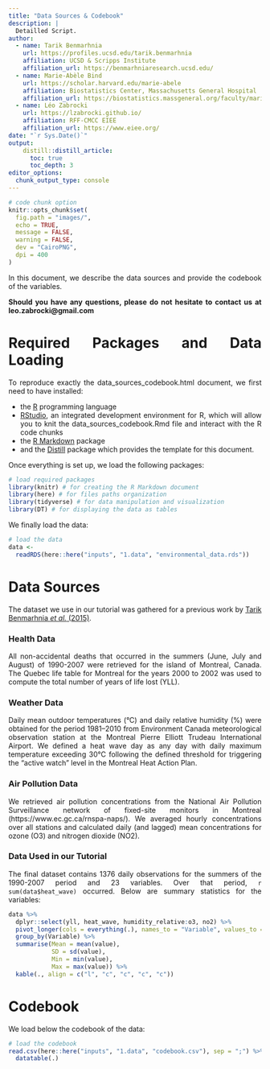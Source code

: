 ```yaml
---
title: "Data Sources & Codebook"
description: |
  Detailled Script.
author:
  - name: Tarik Benmarhnia
    url: https://profiles.ucsd.edu/tarik.benmarhnia
    affiliation: UCSD & Scripps Institute
    affiliation_url: https://benmarhniaresearch.ucsd.edu/
  - name: Marie-Abèle Bind 
    url: https://scholar.harvard.edu/marie-abele
    affiliation: Biostatistics Center, Massachusetts General Hospital
    affiliation_url: https://biostatistics.massgeneral.org/faculty/marie-abele-bind-phd/
  - name: Léo Zabrocki 
    url: https://lzabrocki.github.io/
    affiliation: RFF-CMCC EIEE
    affiliation_url: https://www.eiee.org/
date: "`r Sys.Date()`"
output: 
    distill::distill_article:
      toc: true
      toc_depth: 3
editor_options: 
  chunk_output_type: console
---
```


```r
# code chunk option
knitr::opts_chunk$set(
  fig.path = "images/",
  echo = TRUE,
  message = FALSE,
  warning = FALSE,
  dev = "CairoPNG",
  dpi = 400
)
```

<style>
body {
text-align: justify}
</style>

In this document, we describe the data sources and provide the codebook of the variables. 

**Should you have any questions, please do not hesitate to contact us at leo.zabrocki@gmail.com**

# Required Packages and Data Loading

To reproduce exactly the data_sources_codebook.html document, we first need to have installed:

* the [R](https://www.r-project.org/) programming language 
* [RStudio](https://rstudio.com/), an integrated development environment for R, which will allow you to knit the data_sources_codebook.Rmd file and interact with the R code chunks
* the [R Markdown](https://rmarkdown.rstudio.com/) package
* and the [Distill](https://rstudio.github.io/distill/) package which provides the template for this document. 

Once everything is set up, we load the following packages:

```r
# load required packages
library(knitr) # for creating the R Markdown document
library(here) # for files paths organization
library(tidyverse) # for data manipulation and visualization
library(DT) # for displaying the data as tables
```

We finally load the data:

```r
# load the data
data <-
  readRDS(here::here("inputs", "1.data", "environmental_data.rds"))
```

# Data Sources

The dataset we use in our tutorial was gathered for a previous work by [Tarik Benmarhnia *et al.* (2015)](https://www.mdpi.com/1660-4601/12/9/11869).

### Health Data

All non-accidental deaths that occurred in the summers (June, July and August) of 1990-2007 were retrieved for the island of Montreal, Canada. The Quebec life table for Montreal for the years 2000 to 2002 was used to compute the total number of years of life lost (YLL).

### Weather Data

Daily mean outdoor temperatures (°C) and daily relative humidity (%) were obtained for the period 1981–2010 from Environment Canada meteorological observation station at the Montreal Pierre Elliott Trudeau International Airport. We defined a heat wave day as any day with daily maximum temperature exceeding 30°C following the defined threshold for triggering the “active watch” level in the Montreal Heat Action Plan.

### Air Pollution Data

We retrieved air pollution concentrations from the National Air Pollution Surveillance network of fixed-site monitors in Montreal (https://www.ec.gc.ca/rnspa-naps/). We averaged hourly concentrations over all stations and calculated daily (and lagged) mean concentrations for ozone (O3) and nitrogen dioxide (NO2).

### Data Used in our Tutorial

The final dataset contains 1376 daily observations for the summers of the 1990-2007 period and 23 variables. Over that period, `r sum(data$heat_wave)` occurred. Below are summary statistics for the variables:

```r
data %>%
  dplyr::select(yll, heat_wave, humidity_relative:o3, no2) %>%
  pivot_longer(cols = everything(.), names_to = "Variable", values_to = "value") %>%
  group_by(Variable) %>%
  summarise(Mean = mean(value),
            SD = sd(value),
            Min = min(value),
            Max = max(value)) %>%
  kable(., align = c("l", "c", "c", "c", "c"))
```

# Codebook

We load below the codebook of the data:

```r
# load the codebook
read.csv(here::here("inputs", "1.data", "codebook.csv"), sep = ";") %>%
  datatable(.)
```






